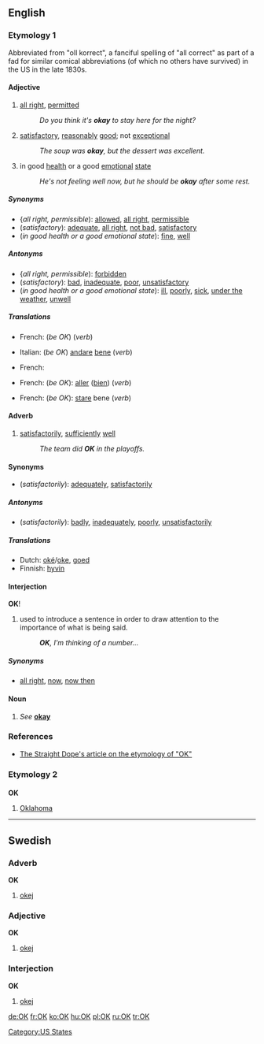 {{wikipedia|dab=OK}}
{{see|ok|ők}}
==English==
===Etymology 1===
Abbreviated from "oll korrect", a fanciful spelling of "all correct" as part of a fad for similar comical abbreviations (of which no others have survived) in the US in the late 1830s.
<!--If this is copied from Bill Bryson's book, it is a copyvio and must not appear on the page:

Originated in Boston and New York City around 1839 as part of a slang fad (reminiscent of [[Cockney rhyming slang]] and Russian [[w:padonki|padonki]] slang) where phrases were deliberately misspelt and then reduced to abbreviations. The word '''okay''' was the abbreviation [[OK]] for "oll korrect". [[OK]] is the only term of that era to have become a permanent part of the language.  Others were "O.W." (for "oll write") and "K.Y." (for "know yuse").  The first known use of O.K. in print was on March 23, 1839 in the ''Boston Morning Post''.--><!--Bill Bryson, The Mother Tongue, p. 165 (1990)-->

====Adjective====
{{en-adj}}

# [[all right]], [[permitted]]
#:''Do you think it's '''okay''' to stay here for the night?''
# [[satisfactory]], [[reasonably]] [[good]]; not [[exceptional]]
#:''The soup was '''okay''', but the dessert was excellent.''
# in good [[health]] or a good [[emotional]] [[state]]
#:''He's not feeling well now, but he should be '''okay''' after some rest.''

=====Synonyms=====
*{''all right, permissible''): [[allowed]], [[all right]], [[permissible]]
*(''satisfactory''): [[adequate]], [[all right]], [[not bad]], [[satisfactory]]
*(''in good health or a good emotional state''): [[fine]], [[well]]

=====Antonyms=====
*{''all right, permissible''): [[forbidden]]
*(''satisfactory''): [[bad]], [[inadequate]], [[poor]], [[unsatisfactory]]
*(''in good health or a good emotional state''): [[ill]], [[poorly]], [[sick]], [[under the weather]], [[unwell]]

=====Translations=====
{{trans-top|all right, permitted}}
*French: (''be OK'') {{t|fr|aller}} (''verb'')
{{trans-mid}}
*Italian: (''be OK'') [[andare]] [[bene]] (''verb'')
{{trans-bottom}}

{{trans-top|satisfactory}}
*French: {{t|fr|satisfaisant|m}}
{{trans-mid}}
{{trans-bottom}}

{{trans-top|in good health or in a good emotional state}}
*French: (''be OK''): [[aller]] ([[bien]]) (''verb'')
{{trans-mid}}
*French: (''be OK''): [[stare#Italian|stare]] bene (''verb'')
{{trans-bottom}}

====Adverb====
{{en-adv}}

# [[satisfactorily]], [[sufficiently]] [[well]]
#:''The team did '''OK''' in the playoffs.''

====Synonyms====
*(''satisfactorily''): [[adequately]], [[satisfactorily]]

=====Antonyms=====
*(''satisfactorily''): [[badly]], [[inadequately]], [[poorly]], [[unsatisfactorily]]

=====Translations=====
*Dutch: [[oké]]/[[oke#Dutch|oke]], [[goed]]
*Finnish: [[hyvin]]

====Interjection====
'''OK'''!

# used to introduce a sentence in order to draw attention to the importance of what is being said.
#:'''''OK''', I'm thinking of a number...''

=====Synonyms=====
*[[all right]], [[now]], [[now then]]

====Noun====
{{en-noun}}
#''See'' '''[[okay#Noun|okay]]'''

===References===
*[http://www.straightdope.com/classics/a2_250.html The Straight Dope's article on the etymology of "OK"]

===Etymology 2===
===={{abbreviation}}====
'''OK'''

# [[Oklahoma]]<!--no need: follow the link to find the definition: a state of the [[United States of America]].-->

[[Category:US States]]

----
==Swedish==
{{rfc|Presumably these are cross-references to other Swedish words; they should be English translations}}
===Adverb===
'''OK'''

# [[okej]]

===Adjective===
'''OK'''

# [[okej]]

===Interjection===
'''OK'''

# [[okej]]

[[de:OK]]
[[fr:OK]]
[[ko:OK]]
[[hu:OK]]
[[pl:OK]]
[[ru:OK]]
[[tr:OK]]